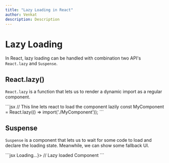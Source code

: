 ```yaml
---
title: "Lazy Loading in React"
author: Venkat
description: Description
---
```


# Lazy Loading
In React, lazy loading can be handled with combination two API's `React.lazy` and `Suspense`.

## React.lazy()
`React.lazy` is a function that lets us to render a dynamic import as a regular component.

<CodeBlock>
```jsx
// This line lets react to load the component lazily
const MyComponent = React.lazy(() => import('./MyComponent'));
```
</CodeBlock>

## Suspense
`Suspense` is a component that lets us to wait for some code to load and declare the loading state. Meanwhile, we can show some fallback UI.

<CodeBlock>
```jsx
<Suspense fallback={<div>Loading...</div>}>
  // Lazy loaded Component
  <MyComponent />
</Suspense>
```
</CodeBlock>